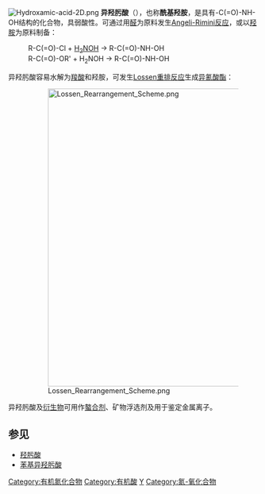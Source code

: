 [[File:Hydroxamic-acid-2D.png|thumb]]
'''异羟肟酸'''（{{lang-en|Hydroxamic acid}}），也称'''酰基羟胺'''，是具有-C(=O)-NH-OH结构的化合物，具弱酸性。可通过用[[醛|醛]]为原料发生[[Angeli-Rimini反应|Angeli-Rimini反应]]，或以[[羟胺|羟胺]]为原料制备：
:R-C(=O)-Cl + [[羟胺|H<sub>2</sub>NOH]] → R-C(=O)-NH-OH 
:R-C(=O)-OR' + H<sub>2</sub>NOH → R-C(=O)-NH-OH

异羟肟酸容易水解为[[羧酸|羧酸]]和羟胺，可发生[[Lossen重排反应|Lossen重排反应]]生成[[异氰酸酯|异氰酸酯]]：
:[[File:Lossen_Rearrangement_Scheme.png|600px]]

异羟肟酸及[[衍生物|衍生物]]可用作[[螯合剂|螯合剂]]、矿物浮选剂及用于鉴定金属离子。

==参见==
*[[羟肟酸|羟肟酸]]
*[[苯基异羟肟酸|苯基异羟肟酸]]

{{Authority control}}
{{有机化合物小作品}}

[[Category:有机氮化合物|Category:有机氮化合物]]
[[Category:有机酸|Category:有机酸]]
[[Category:官能团|Y]]
[[Category:氮-氧化合物|Category:氮-氧化合物]]